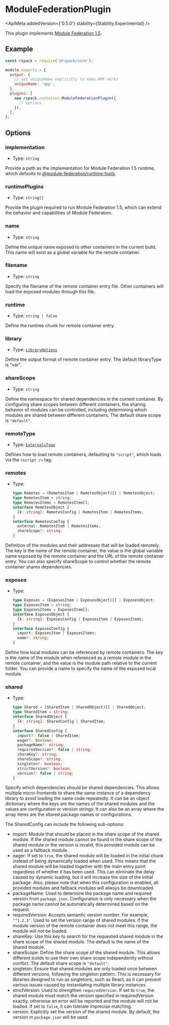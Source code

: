 
# ModuleFederationPlugin

<ApiMeta addedVersion={'0.5.0'} stability={Stability.Experimental} />

This plugin implements [Module Federation 1.5](https://github.com/module-federation/universe/tree/main/packages/enhanced).

## Example

```js
const rspack = require('@rspack/core');

module.exports = {
  output: {
    // set uniqueName explicitly to make HMR works
    uniqueName: 'app',
  },
  plugins: [
    new rspack.container.ModuleFederationPlugin({
      // options
    }),
  ],
};
```

## Options

### implementation

- Type: `string`

Provide a path as the implementation for Module Federation 1.5 runtime, which defaults to [@module-federation/runtime-tools](https://github.com/module-federation/universe/tree/main/packages/runtime-tools).

### runtimePlugins

- Type: `string[]`

Provide the plugin required to run Module Federation 1.5, which can extend the behavior and capabilities of Module Federation.

### name

- Type: `string`

Define the unique name exposed to other containers in the current build. This name will exist as a global variable for the remote container.

### filename

- Type: `string`

Specify the filename of the remote container entry file. Other containers will load the exposed modules through this file.

### runtime

- Type: `string | false`

Define the runtime chunk for remote container entry.

### library

- Type: [`LibraryOptions`](/config/output#outputlibrary)

Define the output format of remote container entry. The default libraryType is "var".

### shareScope

- Type: `string`

Define the namespace for shared dependencies in the current container. By configuring share scopes between different containers, the sharing behavior of modules can be controlled, including determining which modules are shared between different containers. The default share scope is `"default"`.

### remoteType

- Type: [`ExternalsType`](/config/externals#externalstype)

Defines how to load remote containers, defaulting to `"script"`, which loads via the `<script />` tag.

### remotes

- Type:
  ```ts
  type Remotes = (RemotesItem | RemotesObject)[] | RemotesObject;
  type RemotesItem = string;
  type RemotesItems = RemotesItem[];
  interface RemotesObject {
    [k: string]: RemotesConfig | RemotesItem | RemotesItems;
  }
  interface RemotesConfig {
    external: RemotesItem | RemotesItems;
    shareScope?: string;
  }
  ```

Definition of the modules and their addresses that will be loaded remotely. The key is the name of the remote container, the value is the global variable name exposed by the remote container and the URL of the remote container entry. You can also specify shareScope to control whether the remote container shares dependencies.

### exposes

- Type:
  ```ts
  type Exposes = (ExposesItem | ExposesObject)[] | ExposesObject;
  type ExposesItem = string;
  type ExposesItems = ExposesItem[];
  interface ExposesObject {
    [k: string]: ExposesConfig | ExposesItem | ExposesItems;
  }
  interface ExposesConfig {
    import: ExposesItem | ExposesItems;
    name?: string;
  }
  ```

Define how local modules can be referenced by remote containers. The key is the name of the module when referenced as a remote module in the remote container, and the value is the module path relative to the current folder. You can provide a name to specify the name of the exposed local module.

### shared

- Type:
  ```ts
  type Shared = (SharedItem | SharedObject)[] | SharedObject;
  type SharedItem = string;
  interface SharedObject {
    [k: string]: SharedConfig | SharedItem;
  }
  interface SharedConfig {
    import?: false | SharedItem;
    eager?: boolean;
    packageName?: string;
    requiredVersion?: false | string;
    shareKey?: string;
    shareScope?: string;
    singleton?: boolean;
    strictVersion?: boolean;
    version?: false | string;
  }
  ```

Specify which dependencies should be shared dependencies. This allows multiple micro-frontends to share the same instance of a dependency library to avoid loading the same code repeatedly. It can be an object dictionary where the keys are the names of the shared modules and the values are configuration or version strings. It can also be an array where the array items are the shared package names or configurations.

The SharedConfig can include the following sub-options:

- import: Module that should be placed in the share scope of the shared module. If the shared module cannot be found in the share scope of the shared module or the version is invalid, this provided module can be used as a fallback module.
- eager: If set to `true`, the shared module will be loaded in the initial chunk instead of being dynamically loaded when used. This means that the shared module will be loaded together with the main entry point regardless of whether it has been used. This can eliminate the delay caused by dynamic loading, but it will increase the size of the initial package. Also, please note that when this configuration is enabled, all provided modules and fallback modules will always be downloaded.
- packageName: Used to determine the package name and required version from `package.json`. Configuration is only necessary when the package name cannot be automatically determined based on the request.
- requiredVersion: Accepts semantic version number. For example, `"^1.2.3"`. Used to set the version range of shared modules. If the module version of the remote container does not meet this range, the module will not be loaded.
- shareKey: Use this key to search for the requested shared module in the share scope of the shared module. The default is the name of the shared module.
- shareScope: Define the share scope of the shared module. This allows different builds to use their own share scope independently without conflict. The default share scope is `"default"`.
- singleton: Ensure that shared modules are only loaded once between different versions, following the singleton pattern. This is necessary for libraries designed to run as singletons, such as React, as it can prevent various issues caused by instantiating multiple library instances.
- strictVersion: Used to strengthen `requiredVersion`. If set to `true`, the shared module must match the version specified in requiredVersion exactly, otherwise an error will be reported and the module will not be loaded. If set to `false`, it can tolerate imprecise matching.
- version: Explicitly set the version of the shared module. By default, the version in `package.json` will be used.
